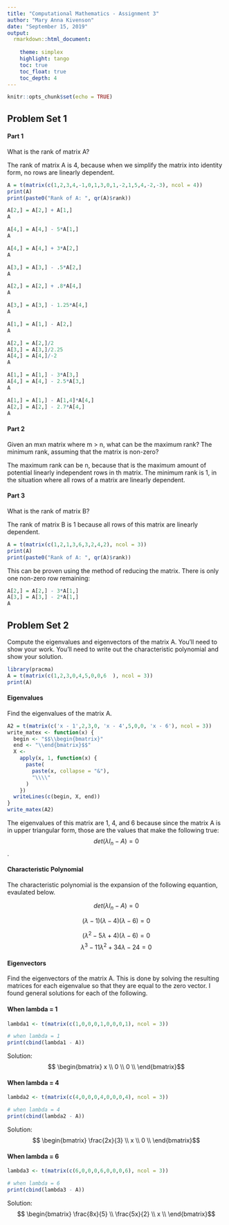 ```yaml
---
title: "Computational Mathematics - Assignment 3"
author: "Mary Anna Kivenson"
date: "September 15, 2019"
output:
  rmarkdown::html_document:
    
    theme: simplex
    highlight: tango
    toc: true
    toc_float: true
    toc_depth: 4
---
```


```r
knitr::opts_chunk$set(echo = TRUE)
```


## Problem Set 1


#### Part 1

What is the rank of matrix A?

The rank of matrix A is 4, because when we simplify the matrix into identity form, no rows are linearly dependent. 

```r
A = t(matrix(c(1,2,3,4,-1,0,1,3,0,1,-2,1,5,4,-2,-3), ncol = 4))
print(A)
print(paste0("Rank of A: ", qr(A)$rank))
```

```r
A[2,] = A[2,] + A[1,]
A
```

```r
A[4,] = A[4,] - 5*A[1,]
A
```

```r
A[4,] = A[4,] + 3*A[2,]
A
```

```r
A[3,] = A[3,] - .5*A[2,]
A
```


```r
A[2,] = A[2,] + .8*A[4,]
A
```

```r
A[3,] = A[3,] - 1.25*A[4,]
A
```

```r
A[1,] = A[1,] - A[2,]
A
```

```r
A[2,] = A[2,]/2
A[3,] = A[3,]/2.25
A[4,] = A[4,]/-2
A
```

```r
A[1,] = A[1,] - 3*A[3,]
A[4,] = A[4,] - 2.5*A[3,]
A
```


```r
A[1,] = A[1,] - A[1,4]*A[4,]
A[2,] = A[2,] - 2.7*A[4,]
A
```

#### Part 2

Given an mxn matrix where m > n, what can be the maximum rank? The minimum rank, assuming that the matrix is non-zero?

The maximum rank can be n, because that is the maximum amount of potential linearly independent rows in th matrix. The minimum rank is 1, in the situation where all rows of a matrix are linearly dependent.

#### Part 3

What is the rank of matrix B?

The rank of matrix B is 1 because all rows of this matrix are linearly dependent.

```r
A = t(matrix(c(1,2,1,3,6,3,2,4,2), ncol = 3))
print(A)
print(paste0("Rank of A: ", qr(A)$rank))
```

This can be proven using the method of reducing the matrix. There is only one non-zero row remaining:

```r
A[2,] = A[2,] - 3*A[1,] 
A[3,] = A[3,] - 2*A[1,] 
A
```

## Problem Set 2

Compute the eigenvalues and eigenvectors of the matrix A. You’ll need to show your work. You’ll need to write out the characteristic polynomial and show your solution.

```r
library(pracma)
A = t(matrix(c(1,2,3,0,4,5,0,0,6  ), ncol = 3))
print(A)
```

#### Eigenvalues

Find the eigenvalues of the matrix A.

```r
A2 = t(matrix(c('x - 1',2,3,0, 'x - 4',5,0,0, 'x - 6'), ncol = 3))
write_matex <- function(x) {
  begin <- "$$\\begin{bmatrix}"
  end <- "\\end{bmatrix}$$"
  X <-
    apply(x, 1, function(x) {
      paste(
        paste(x, collapse = "&"),
        "\\\\"
      )
    })
  writeLines(c(begin, X, end))
}
write_matex(A2)
```


The eigenvalues of this matrix are 1, 4, and 6 because since the matrix A is in upper triangular form, those are the values that make the following true:
$$det(\lambda I_n - A) = 0$$.


#### Characteristic Polynomial

The characteristic polynomial is the expansion of the following equantion, evaulated below.

$$det(\lambda I_n - A) = 0$$

$$(\lambda - 1)(\lambda - 4)(\lambda - 6) = 0$$

$$(\lambda^2 - 5\lambda + 4)(\lambda - 6) = 0$$
$$\lambda^3 - 11\lambda^2 + 34\lambda - 24 = 0$$



#### Eigenvectors

Find the eigenvectors of the matrix A. This is done by solving the resulting matrices for each eigenvalue so that they are equal to the zero vector. I found general solutions for each of the following. 



#### When lambda = 1
```r
lambda1 <- t(matrix(c(1,0,0,0,1,0,0,0,1), ncol = 3))

# when lambda = 1
print(cbind(lambda1 - A))
```

Solution: $$
\begin{bmatrix} 
x \\ 
0 \\ 
0 \\ 
\end{bmatrix}$$




#### When lambda = 4
```r
lambda2 <- t(matrix(c(4,0,0,0,4,0,0,0,4), ncol = 3))

# when lambda = 4
print(cbind(lambda2 - A))
```

Solution: $$
\begin{bmatrix} 
\frac{2x}{3} \\ 
x \\ 
0 \\ 
\end{bmatrix}$$




#### When lambda = 6
```r
lambda3 <- t(matrix(c(6,0,0,0,6,0,0,0,6), ncol = 3))

# when lambda = 6
print(cbind(lambda3 - A))
```

Solution: $$
\begin{bmatrix} 
\frac{8x}{5} \\ 
\frac{5x}{2} \\ 
x \\ 
\end{bmatrix}$$



